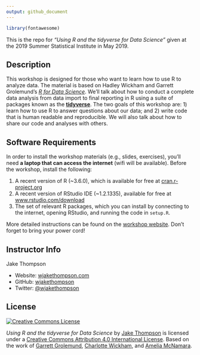 ```yaml
---
output: github_document
---
```


```r
library(fontawesome)
```


This is the repo for *"Using R and the tidyverse for Data Science"* given at the 2019 Summer Statistical Institute in May 2019.

## Description

This workshop is designed for those who want to learn how to use R to analyze data. The material is based on Hadley Wickham and Garrett Grolemund's [*R for Data Science*](https://r4ds.had.co.nz/index.html). We'll talk about how to conduct a complete data analysis from data import to final reporting in R using a suite of packages known as the [**tidyverse**](https://tidyverse.org). The two goals of this workshop are: 1) learn how to use R to answer questions about our data; and 2) write code that is human readable and reproducible. We will also talk about how to share our code and analyses with others.

## Software Requirements

In order to install the workshop materials (e.g., slides, exercises), you'll need **a laptop that can access the internet** (wifi will be available). Before the workshop, install the following:
 
1. A recent version of R (~3.6.0), which is available for free at [cran.r-project.org](http://www.cran.r-project.org)
2. A recent version of RStudio IDE (~1.2.1335), available for free at [www.rstudio.com/download](http://www.rstudio.com/download)
3. The set of relevant R packages, which you can install by connecting to the internet, opening RStudio, and running the code in `setup.R`.

More detailed instructions can be found on the [workshop website](https://tidy-ds.wjakethompson.com/prework/local/). Don't forget to bring your power cord!

## Instructor Info

Jake Thompson

* Website: [wjakethompson.com](https://wjakethompson.com)
* GitHub: [wjakethompson](https://github.com/wjakethompson)
* Twitter: [\@wjakethompson](https://twitter.com/wjakethompson)


## License

<a rel="license" href="http://creativecommons.org/licenses/by/4.0/"><img alt="Creative Commons License" style="border-width:0" src="https://i.creativecommons.org/l/by/4.0/88x31.png" /></a>

*Using R and the tidyverse for Data Science* by [Jake Thompson](https://wjakethompson.com) is licensed under a <a rel="license" href="http://creativecommons.org/licenses/by/4.0/">Creative Commons Attribution 4.0 International License</a>. Based on the work of [Garrett Grolemund](https://github.com/rstudio-education/master-the-tidyverse), [Charlotte Wickham](https://github.com/cwickham/data-science-in-tidyverse), and [Amelia McNamara](https://github.com/AmeliaMN/data-science-in-tidyverse).
